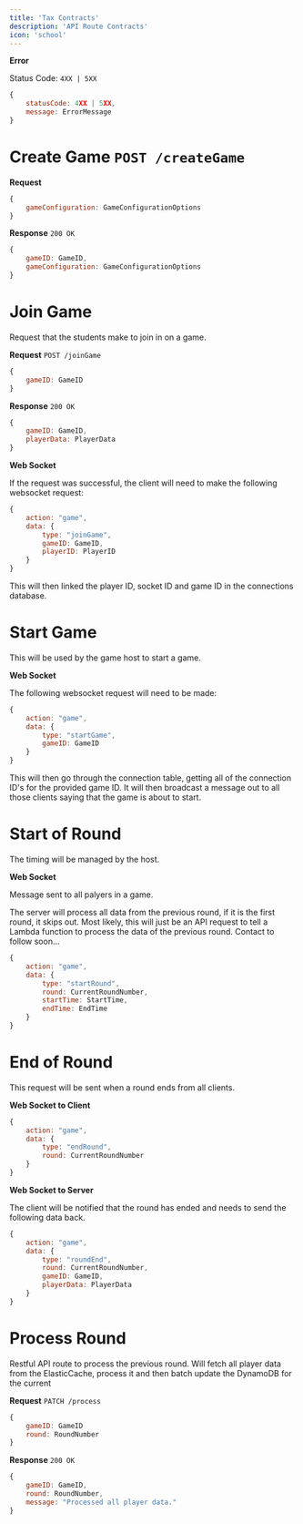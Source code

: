```yaml
---
title: 'Tax Contracts'
description: 'API Route Contracts'
icon: 'school'
---
```


**Error**

Status Code: `4XX | 5XX`

```js
{
    statusCode: 4XX | 5XX,
    message: ErrorMessage
}
```

# Create Game `POST /createGame`

**Request**

```js
{
    gameConfiguration: GameConfigurationOptions
}
```

**Response** `200 OK`

```js
{
    gameID: GameID,
    gameConfiguration: GameConfigurationOptions
}
```

# Join Game

Request that the students make to join in on a game.

**Request** `POST /joinGame`
```js
{
    gameID: GameID
}
```

**Response** `200 OK`

```js
{
    gameID: GameID,
    playerData: PlayerData
}
```

**Web Socket**

If the request was successful, the client will need to make the following websocket request:
```js
{
    action: "game",
    data: {
        type: "joinGame",
        gameID: GameID,
        playerID: PlayerID
    }
}
```

This will then linked the player ID, socket ID and game ID in the connections database.

# Start Game

This will be used by the game host to start a game.

**Web Socket**

The following websocket request will need to be made:

```js
{
    action: "game",
    data: {
        type: "startGame",
        gameID: GameID
    }
}
```

This will then go through the connection table, getting all of the connection ID's for the provided game ID. It will then broadcast a message out to all those clients saying that the game is about to start.

# Start of Round

The timing will be managed by the host.

**Web Socket**

Message sent to all palyers in a game.

The server will process all data from the previous round, if it is the first round, it skips out. Most likely, this will just be an API request to tell a Lambda function to process the data of the previous round. Contact to follow soon...

```js
{
    action: "game",
    data: {
        type: "startRound",
        round: CurrentRoundNumber,
        startTime: StartTime,
        endTime: EndTime
    }
}
```

# End of Round

This request will be sent when a round ends from all clients.

**Web Socket to Client**

```js
{
    action: "game",
    data: {
        type: "endRound",
        round: CurrentRoundNumber
    }
}
```

**Web Socket to Server**

The client will be notified that the round has ended and needs to send the following data back.

```js
{
    action: "game",
    data: {
        type: "roundEnd",
        round: CurrentRoundNumber,
        gameID: GameID,
        playerData: PlayerData
    }
}
```

# Process Round

Restful API route to process the previous round. Will fetch all player data from the ElasticCache, process it and then batch update the DynamoDB for the current 

**Request** `PATCH /process`

```js
{
    gameID: GameID
    round: RoundNumber
}
```

**Response** `200 OK`

```js
{
    gameID: GameID,
    round: RoundNumber,
    message: "Processed all player data."
}
```